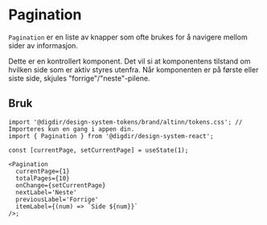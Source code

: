 
<Meta of={PaginationStories} />

# Pagination

`Pagination` er en liste av knapper som ofte brukes for å navigere mellom sider av informasjon.

Dette er en kontrollert komponent. Det vil si at komponentens tilstand om hvilken side som er aktiv styres utenfra. Når komponenten er på første eller siste side, skjules "forrige"/"neste"-pilene.

<Primary />
<Controls of={PaginationStories.Preview} />

## Bruk

<Information text='token' />

```tsx
import '@digdir/design-system-tokens/brand/altinn/tokens.css'; // Importeres kun en gang i appen din.
import { Pagination } from '@digdir/design-system-react';

const [currentPage, setCurrentPage] = useState(1);

<Pagination
  currentPage={1}
  totalPages={10}
  onChange={setCurrentPage}
  nextLabel='Neste'
  previousLabel='Forrige'
  itemLabel={(num) => `Side ${num}}`
/>;
```
